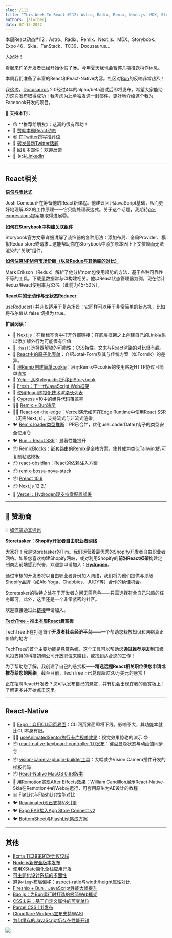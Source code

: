 ```yaml
---
slug: /112
title: "This Week In React #112: Astro, Radix, Remix, Next.js, MDX, Storybook, Expo 46, Skia, TanStack, TC39, Docusaurus..."
authors: [slorber]
date: 07-13-2022
---
```


本周React动态#112：Astro、Radix、Remix、Next.js、MDX、Storybook、Expo 46、Skia、TanStack、TC39、Docusaurus...

<!-- truncate -->

大家好！

看起来许多开发者已经开始休假了😎。今年夏天我也会暂停几期推送稍作休息。

本周我们准备了丰富的React和React-Native内容。社区对[Bun](https://bun.sh/?utm_campaign=This%20Week%20In%20React&utm_medium=email&utm_source=Revue%20newsletter)的反响非常热烈！

我这边，[Docusaurus](https://github.com/facebook/docusaurus?utm_campaign=This%20Week%20In%20React&utm_medium=email&utm_source=Revue%20newsletter) 2.0经过4年的alpha/beta测试后即将发布。希望大家能助力这次发布取得成功！我考虑为此单独发送一封邮件，更好地介绍这个我为Facebook开发的项目。

🙏 **支持本刊：**

- 😘 **推荐给朋友》：这真的很有帮助！
- 💸 [赞助本周React动态](https://gist.github.com/slorber/cb732fb5d0a002c4d73236a9baeba7bb?utm_campaign=thisweekinreact&utm_medium=email&utm_source=Revue%20newsletter)
- 😍 [在Twitter撰写推荐语](https://twitter.com/sebastienlorber/timelines/1448942785814466561?utm_campaign=thisweekinreact&utm_medium=email&utm_source=Revue%20newsletter)
- 🧵 [转发最新Twitter话题](https://slo.im/thread?utm_campaign=thisweekinreact&utm_medium=email&utm_source=Revue%20newsletter)
- 📨 回复本[邮件](mailto:lorber.sebastien@gmail.com?utm_campaign=thisweekinreact&utm_medium=email&utm_source=Revue%20newsletter)：欢迎反馈
- 👥 关注[LinkedIn](https://www.linkedin.com/company/this-week-in-react/?utm_campaign=This%20Week%20In%20React&utm_medium=email&utm_source=Revue%20newsletter)

---

## React相关

[**语句与表达式**](https://www.joshwcomeau.com/javascript/statements-vs-expressions/?utm_campaign=This%20Week%20In%20React&utm_medium=email&utm_source=Revue%20newsletter)

Josh Comeau正在筹备他的React新课程。他建议回归JavaScript基础，从而更好地理解JSX的工作原理——它只能处理表达式。关于这个话题，我期待[do-expressions](https://github.com/tc39/proposal-do-expressions?utm_campaign=This%20Week%20In%20React&utm_medium=email&utm_source=Revue%20newsletter)提案能取得进展😇。

[**如何在Storybook中构建关联组件**](https://storybook.js.org/blog/how-to-build-connected-components-in-storybook/?utm_campaign=This%20Week%20In%20React&utm_medium=email&utm_source=Revue%20newsletter)

Storybook官方文章详细讲解了装饰器的各种用法：添加布局、全局Provider、模拟Redux store或请求...这能帮助你在Storybook中添加原本因上下文依赖而无法渲染的"关联"组件。

[**如何估算NPM包市场份额（以及Redux与其他库的对比）**](https://blog.isquaredsoftware.com/2022/07/npm-package-market-share-estimates/?utm_campaign=This%20Week%20In%20React&utm_medium=email&utm_source=Revue%20newsletter)

Mark Erikson（Redux）解析了他分析npm包使用趋势的方法，基于各种可靠性不等的工具。下载量数据常与CI构建相关。他以React状态管理器为例，现在估计Redux/React使用率为33%（此前为45-50%）。

[**React中的无动作与无状态Reducer**](https://julesblom.com/writing/actionless-and-stateless-reducers?utm_campaign=This%20Week%20In%20React&utm_medium=email&utm_source=Revue%20newsletter)

useReducer() 并非仅适用于复杂场景：它同样可以用于非常简单的状态机，比如将布尔值从 false 切换为 true。

**扩展阅读：**

- 📜 [Next.js：在新标签页中打开外部链接](https://www.seancdavis.com/posts/open-external-nextlink-links-in-a-new-tab/?utm_campaign=This%20Week%20In%20React&utm_medium=email&utm_source=Revue%20newsletter)：在底层框架之上创建自己的Link抽象以添加额外行为可能很有价值
- 📜 [`:has()`选择器解锁的可能性](https://blog.jim-nielsen.com/2022/unlocked-possibilities-of-has-selector/?utm_campaign=This%20Week%20In%20React&utm_medium=email&utm_source=Revue%20newsletter)：CSS特性。文末与React渲染的对比很有趣。
- 📜 [React中的原子化表单](https://reaper.is/writing/20220709-atomic-forms?utm_campaign=This%20Week%20In%20React&utm_medium=email&utm_source=Revue%20newsletter)：介绍Jotai-Form及其与传统方案（如Formik）的差异。
- 📜 [用Remix创建简单cookie](https://jonmeyers.io/blog/create-a-simple-cookie-with-remix?utm_campaign=This%20Week%20In%20React&utm_medium=email&utm_source=Revue%20newsletter)：展示Remix中cookie的使用贴近HTTP协议且简单直接
- 📜 [Yelp - 从Styleguidist迁移到Storybook](https://engineeringblog.yelp.com/2022/07/migrating-from-styleguidist-to-storybook.html?utm_campaign=This%20Week%20In%20React&utm_medium=email&utm_source=Revue%20newsletter)
- 📜 [Fresh：下一代JavaScript Web框架](https://hxrsh.in/blog/fresh?utm_campaign=This%20Week%20In%20React&utm_medium=email&utm_source=Revue%20newsletter)
- 📜 [使用React虚拟化技术渲染长列表](https://wanago.io/2022/06/27/long-lists-react-virtualization/?utm_campaign=This%20Week%20In%20React&utm_medium=email&utm_source=Revue%20newsletter)
- 📜 [Cypress v10中的组件代码覆盖率](https://glebbahmutov.com/blog/component-code-coverage/?utm_campaign=This%20Week%20In%20React&utm_medium=email&utm_source=Revue%20newsletter)
- 🧑‍🎨 [Remix + Bun演示](https://twitter.com/ebey_jacob/status/1544608334736592896?utm_campaign=This%20Week%20In%20React&utm_medium=email&utm_source=Revue%20newsletter)
- 🧑‍🎨 [React-on-the-edge](https://github.com/vercel-labs/react-on-the-edge?utm_campaign=This%20Week%20In%20React&utm_medium=email&utm_source=Revue%20newsletter)：Vercel演示如何在Edge Runtime中使用React SSR（无需Next.js），支持流式与非流式渲染。
- 🐦 [Remix loader类型推断](https://twitter.com/kentcdodds/status/1545048020663750661?utm_campaign=This%20Week%20In%20React&utm_medium=email&utm_source=Revue%20newsletter)：PR已合并，优化useLoaderData()钩子的类型安全使用👌
- 🐦 [Bun + React SSR](https://twitter.com/jarredsumner/status/1544580094328418304?utm_campaign=This%20Week%20In%20React&utm_medium=email&utm_source=Revue%20newsletter)：显著性能提升
- 📦 [RemixBlocks](https://javascript.plainenglish.io/remixblocks-ready-to-use-remix-tailwind-css-routes-and-ui-blocks-470a6db70915?utm_campaign=This%20Week%20In%20React&utm_medium=email&utm_source=Revue%20newsletter)：嵌套路由的Remix是全栈方案，使其成为类似Tailwind的可复制粘贴模板
- 📦 [react-obsidian](https://github.com/wix-incubator/react-obsidian?utm_campaign=This%20Week%20In%20React&utm_medium=email&utm_source=Revue%20newsletter)：React的依赖注入方案
- 📦 [remix-bossa-nova-stack](https://github.com/clerkinc/remix-bossa-nova-stack?utm_campaign=This%20Week%20In%20React&utm_medium=email&utm_source=Revue%20newsletter)
- 📦 [Preact 10.9](https://github.com/preactjs/preact/releases/tag/10.9.0?utm_campaign=This%20Week%20In%20React&utm_medium=email&utm_source=Revue%20newsletter)
- 📦 [Next.js 12.2.1](https://github.com/vercel/next.js/releases/tag/v12.2.1?utm_campaign=This%20Week%20In%20React&utm_medium=email&utm_source=Revue%20newsletter)
- 📣 [Vercel：Hydrogen现支持零配置部署](https://vercel.com/changelog/hydrogen-projects-can-now-be-deployed-with-zero-configuration?utm_campaign=This%20Week%20In%20React&utm_medium=email&utm_source=Revue%20newsletter)

---

## 💸 赞助商

💡 [如何赞助本通讯](https://thisweekinreact.com/sponsor)

[**Storetasker：Shopify开发者自由职业者网络**](https://www.storetasker.com/become-an-expert?utm_campaign=thisweekinreact&utm_medium=thisweekinreact&utm_source=thisweekinreact)

大家好！我是Storetasker的Tim。我们运营着最优秀的Shopify开发者自由职业者网络。如果您喜欢构建Shopify网站，或对利用Shopify的**前沿React框架**构建定制商店前端感到兴奋，欢迎您申请加入：[**Hydrogen**](https://hydrogen.shopify.dev/?utm_campaign=This%20Week%20In%20React&utm_medium=email&utm_source=Revue%20newsletter)。

通过审核的开发者将以自由职业者身份加入网络，我们将为他们提供与顶级Shopify品牌（如Alo Yoga、Chubbies、JUDY等）合作的绝佳机会。

Storetasker的独特之处在于开发者之间无需竞争——只需选择符合自己兴趣的任务即可。此外，这里还是一个非常紧密的社区。

欢迎直接通过此[链接](https://www.storetasker.com/become-an-expert?utm_campaign=thisweekinreact&utm_medium=thisweekinreact&utm_source=thisweekinreact)申请加入。

[**TechTree - 推出本周React悬赏板**](https://techtree.dev/t/sHBrozirH3xSY8jP3M7gGv?utm_campaign=This%20Week%20In%20React&utm_medium=email&utm_source=Revue%20newsletter)

TechTree正在打造首个**开发者社会经济平台**——一个帮助您释放知识和网络真正价值的地方！

TechTree的首个主要功能是悬赏系统，这个工具可以帮助您**通过推荐朋友**到顶级风投支持的科技初创公司开放职位来赚钱，或找到适合您的工作！

为了帮助您了解，我创建了自己的悬赏板——**精选远程React相关职位供您申请或推荐给您的网络**。截至目前，TechTree上已兑现超过30万美元的悬赏！

正在招聘React开发者？您可以发布自己的悬赏，并有机会出现在我的悬赏板上！了解更多并开始[点击这里](https://www.notion.so/techtreedev/Share-your-jobs-on-my-Bounty-board-c51d2d97d9f3421bab103c42097907ae?utm_campaign=This%20Week%20In%20React&utm_medium=email&utm_source=Revue%20newsletter)。

---

## React-Native

- 📜 [Expo：弃用CLI网页界面](https://blog.expo.dev/sunsetting-the-web-ui-for-expo-cli-ab12936d2206?utm_campaign=This%20Week%20In%20React&utm_medium=email&utm_source=Revue%20newsletter)：CLI网页界面即将下线。影响不大，其功能本就比CLI本身有限。
- 🧑‍🎨 [useAnimatedSentor旅行卡片视差效果](https://twitter.com/lima_lucas3/status/1545956814650499072?utm_campaign=This%20Week%20In%20React&utm_medium=email&utm_source=Revue%20newsletter)：视觉效果惊艳的演示 😎
- 📦 [react-native-keyboard-controller 1.0发布](https://github.com/kirillzyusko/react-native-keyboard-controller?utm_campaign=This%20Week%20In%20React&utm_medium=email&utm_source=Revue%20newsletter)：键盘显隐状态与动画值同步 👌
- 📦 [vision-camera-plugin-builder工具](https://twitter.com/mrousavy/status/1544982270997852160?utm_campaign=This%20Week%20In%20React&utm_medium=email&utm_source=Revue%20newsletter)：大幅减少Vision Camera插件开发的样板代码
- 📦 [React-Native MacOS 0.68版本](https://twitter.com/ReactNativeMSFT/status/1545289039187611650?utm_campaign=This%20Week%20In%20React&utm_medium=email&utm_source=Revue%20newsletter)
- 🎥 [用Remotion实现After Effects效果](https://www.youtube.com/watch?utm_campaign=This%20Week%20In%20React&utm_medium=email&utm_source=Revue%20newsletter&v=-7MOoWN2_nk)：William Candillon展示React-Native-Skia在Remotion中的Web端运行，可套用原生为AE设计的教程
- 📊 [FlatList与FlashList性能对比](https://twitter.com/almouro/status/1544669919479996416?utm_campaign=This%20Week%20In%20React&utm_medium=email&utm_source=Revue%20newsletter)
- 🐦 [Reanimated现已支持V8引擎](https://twitter.com/swmansion/status/1546872761045229568?utm_campaign=This%20Week%20In%20React&utm_medium=email&utm_source=Revue%20newsletter)
- 🐦 [Expo EAS接入App Store Connect v2](https://twitter.com/Baconbrix/status/1546760343405330434?utm_campaign=This%20Week%20In%20React&utm_medium=email&utm_source=Revue%20newsletter)
- 🐦 [BottomSheet与FlashList集成方案](https://twitter.com/gorhom/status/1546256656639614977?utm_campaign=This%20Week%20In%20React&utm_medium=email&utm_source=Revue%20newsletter)

---

## 其他

- [Ecma TC39第91次会议议程](https://github.com/tc39/agendas/blob/main/2022/07.md?utm_campaign=This%20Week%20In%20React&utm_medium=email&utm_source=Revue%20newsletter)
- [Node.js新安全版本发布](https://nodejs.org/en/blog/vulnerability/july-2022-security-releases/?utm_campaign=This%20Week%20In%20React&utm_medium=email&utm_source=Revue%20newsletter)
- [使用XState简化全栈应用开发](https://blog.theodo.com/2022/07/simplify-your-applications-with-xstate/?utm_campaign=This%20Week%20In%20React&utm_medium=email&utm_source=Revue%20newsletter)
- [可主题化设计系统的多面性](https://bradfrost.com/blog/post/the-many-faces-of-themeable-design-systems/?utm_campaign=This%20Week%20In%20React&utm_medium=email&utm_source=Revue%20newsletter)
- [避免`<img>`布局偏移：aspect-ratio与width/height属性对比](https://jakearchibald.com/2022/img-aspect-ratio/?utm_campaign=This%20Week%20In%20React&utm_medium=email&utm_source=Revue%20newsletter)
- [Fireship + Bun：JavaScript性能大幅提升](https://www.youtube.com/watch?utm_campaign=This%20Week%20In%20React&utm_medium=email&utm_source=Revue%20newsletter&v=FMhScnY0dME)
- [Bao.js：为Bun运行时打造的极简Web框架](https://github.com/mattreid1/baojs?utm_campaign=This%20Week%20In%20React&utm_medium=email&utm_source=Revue%20newsletter)
- [CSS未来：基于自定义属性的可变单位](https://www.bram.us/2022/07/08/the-future-of-css-variable-units-powered-by-custom-properties/?utm_campaign=This%20Week%20In%20React&utm_medium=email&utm_source=Revue%20newsletter)
- [Parcel CSS 1.11发布](https://twitter.com/devongovett/status/1545142100483719168?utm_campaign=This%20Week%20In%20React&utm_medium=email&utm_source=Revue%20newsletter)
- [Cloudflare Workers宣布支持WASI](https://blog.cloudflare.com/announcing-wasi-on-workers/?utm_campaign=This%20Week%20In%20React&utm_medium=email&utm_source=Revue%20newsletter)
- [为何缓存的JavaScript仍存在性能开销](https://www.webperf.tips/tip/cached-js-misconceptions/?utm_campaign=This%20Week%20In%20React&utm_medium=email&utm_source=Revue%20newsletter)

![](https://user-images.githubusercontent.com/749374/178690238-2de46b69-5b32-4037-97d1-5a1c7bd23f97.png)